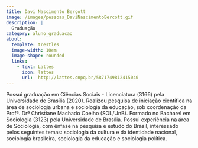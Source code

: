 ```yaml
---
title: Davi Nascimento Berçott
image: /images/pessoas_DaviNascimentoBercott.gif
description: |
  Graduação
category: aluno_graduacao
about:
  template: trestles
  image-width: 10em
  image-shape: rounded
  links:
    - text: Lattes
      icon: lattes
      url:  http://lattes.cnpq.br/5871749812415040
---
```


Possui graduação em Ciências Sociais - Licenciatura (3166) pela Universidade de Brasília (2020). Realizou pesquisa de iniciação científica na área de sociologia urbana e sociologia da educação, sob coordenação da Profª. Drª Christiane Machado Coelho (SOL/UnB). Formado no Bacharel em Sociologia (3123) pela Universidade de Brasília. Possui experiência na área de Sociologia, com ênfase na pesquisa e estudo do Brasil, interessado pelos seguintes temas: sociologia da cultura e da identidade nacional, sociologia brasileira, sociologia da educação e sociologia política.

<!-- Google tag (gtag.js) -->
<script async src="https://www.googletagmanager.com/gtag/js?id=G-GB2MGT95N0"></script>
<script>
  window.dataLayer = window.dataLayer || [];
  function gtag(){dataLayer.push(arguments);}
  gtag('js', new Date());

  gtag('config', 'G-GB2MGT95N0');
</script>